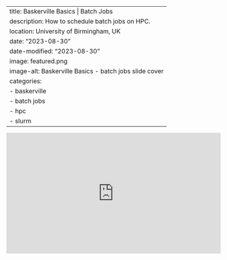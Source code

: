 

---
title:  Baskerville Basics | Batch Jobs
description: How to schedule batch jobs on HPC.
location: University of Birmingham, UK
date: "2023-08-30"
date-modified: "2023-08-30"
image: featured.png
image-alt: Baskerville Basics - batch jobs slide cover
categories:
  - baskerville
  - batch jobs
  - hpc
  - slurm
---

<iframe width="560" height="315" src="https://www.youtube.com/embed/74lbc-PG4Kw?si=Y6fC8P4vlv46s-Zc" title="YouTube video player" frameborder="0" allow="accelerometer; autoplay; clipboard-write; encrypted-media; gyroscope; picture-in-picture; web-share" allowfullscreen></iframe>
